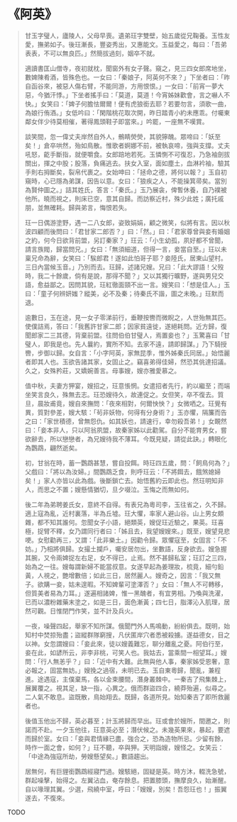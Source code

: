 # 《阿英》

> 甘玉字璧人，廬陵人，父母早喪。遺弟玨字雙壁，始五歲從兄鞠養。玉性友愛，撫弟如子。後玨漸長，豐姿秀出，又惠能文。玉益愛之，每曰：「吾弟表表，不可以無良匹。」然簡拔過刻，姻卒不就。
>
> 適讀書匡山僧寺，夜初就枕，聞窗外有女子聲。窺之，見三四女郎席地坐，數婢陳肴酒，皆殊色也。一女曰：「秦娘子，阿英何不來？」下坐者曰：「昨自函谷來，被惡人傷右臂，不能同游，方用恨恨。」一女曰：「前宵一夢大惡，今猶汗悸。」下坐者搖手曰：「莫道，莫道！今宵姊妹歡會，言之嚇人不快。」女笑曰：「婢子何膽怯爾爾！便有虎狼銜去耶？若要勿言，須歌一曲，為娘行侑酒。」女低吟曰：「閑階桃花取次開，昨日踏青小約未應乖。付囑東鄰女伴少待莫相催，著得鳳頭鞋子即當來。」吟罷，一座無不嘆賞。
>
> 談笑間，忽一偉丈夫岸然自外人，鶻睛熒熒，其貌獰醜。眾啼曰：「妖至矣！」倉卒哄然，殆如鳥散。惟歌者婀娜不前，被執哀啼，強與支撐。丈夫吼怒，齕手斷指，就便嚼食。女郎踣地若死。玉憐惻不可復忍，乃急袖劍拔關出，揮之中股；股落，負痛逃去。扶女入室，面如塵土，血淋衿袖，驗其手則右拇斷矣，裂帛代裹之。女始呻曰：「拯命之德，將何以報？」玉自初窺時，心已隱為弟謀，因告以意。女曰：「狼疾之人，不能操箕帚矣。當別為賢仲圖之。」詰其姓氏，答言：「秦氏。」玉乃展衾，俾暫休養，自乃襆被他所。曉而視之，則床已空，意其自歸。而訪察近村，殊少此姓；廣托戚朋，並無確耗。歸與弟言，悔恨若失。
>
> 玨一日偶游塗野，遇一二八女郎，姿致娟娟，顧之微笑，似將有言。因以秋波四顧而後問曰：「君甘家二郎否？」曰：「然。」曰：「君家尊曾與妾有婚姻之約，何今日欲背前盟，另訂秦家？」玨云：「小生幼孤，夙好都不曾聞，請言族閥，歸當問兄。」女曰：「無須細道，但得一言，妾當自至。」玨以未稟兄命為辭，女笑曰：「騃郎君！遂如此怕哥子耶？妾陸氏，居東山望村。三日內當候玉音。」乃別而去。玨歸，述諸兄嫂。兄曰：「此大謬語！父歿時，我二十餘歲，倘有是說，那得不聞？」又以其獨行曠野，遂與男兒交語，愈益鄙之。因問其貌，玨紅徹面頸不出一言。嫂笑曰：「想是佳人。」玉曰：「童子何辨妍媸？縱美，必不及秦；待秦氏不諧，圖之未晚。」玨默而退。
>
> 逾數日，玉在途，見一女子零涕前行，垂鞭按轡而微睨之，人世殆無其匹。使僕詰焉，答曰：「我舊許甘家二郎；因家貧遠徙，遂絕耗問。近方歸，復聞郎家二三其德，背棄前盟。往問伯伯甘璧人，焉置妾也？」玉驚喜曰「甘璧人，即我是也。先人曩約，實所不知。去家不遠，請即歸謀。」乃下騎授轡，步御以歸。女自言：「小字阿英，家無昆季，惟外姊秦氏同居。」始悟麗者即其人也。玉欲告諸其家，女固止之。竊喜弟得佳婦，然恐其佻達招議。久之，女殊矜莊，又嬌婉善言。母事嫂，嫂亦雅愛慕之。
>
> 值中秋，夫妻方狎宴，嫂招之，玨意悵惘。女遣招者先行，約以繼至；而端坐笑言良久，殊無去志。玨恐嫂待久，故連促之。女但笑，卒不復去。質旦，晨妝甫竟，嫂自來撫問：「夜來相對，何爾怏怏？」女微哂之。玨覺有異，質對參差，嫂大駭：「茍非妖物，何得有分身術？」玉亦懼，隔簾而告之曰：「家世積德，曾無怨仇。如其妖也，請速行，幸勿殺吾弟！」女靦然曰：「妾本非人，只以阿翁夙盟，故秦家姊以此勸駕。自分不能育男女，嘗欲辭去，所以戀戀者，為兄嫂待我不薄耳。今既見疑，請從此訣。」轉眼化為鸚鵡，翩然逝矣。
>
> 初，甘翁在時，蓄一鸚鵡甚慧，嘗自投餌。時玨四五歲，問：「飼鳥何為？」父戲曰：「將以為汝婦。」間鸚鵡乏食，則呼玨云：「不將餌去，餓煞媳婦矣！」家人亦皆以此為戲。後斷鎖亡去。始悟舊約云即此也。然玨明知非人，而思之不置；嫂懸情猶切，旦夕啜泣。玉悔之而無如何。
>
> 後二年為弟聘姜氏女，意終不自得。有表兄為粵司李，玉往省之，久不歸。適上寇為亂，近村裏落，半為丘墟。玨大懼，率家人避山谷。山上男女頗雜，都不知其誰何。忽聞女子小語，絕類英，嫂促玨近驗之，果英。玨喜極，捉臂不釋，女乃謂同行者曰：「姊且去，我望嫂嫂來。」既至，嫂望見悲哽。女慰勸再三，又謂：「此非樂土。」因勸令歸。眾懼寇至，女固言：「不妨。」乃相將俱歸。女撮土攔戶，囑安居勿出，坐數語，反身欲去。嫂急握其腕，又令兩婢捉左右足，女不得已，止焉。然不甚歸私室；玨訂之三四，始為之一往。嫂每謂新婦不能當叔意。女遂早起為姜理妝，梳竟，細勻鉛黃，人視之，艷增數倍；如此三日，居然麗人。嫂奇之，因言：「我又無子。欲購一妾，姑未遑暇。不知婢輩可塗澤否？」女曰：「無人不可轉移，但質美者易為力耳。」遂遍相諸婢，惟一黑醜者，有宜男相。乃喚與洗濯，已而以濃粉雜藥末塗之，如是三日，面色漸黃；四七日，脂澤沁入肌理，居然可觀。日惟閉門作笑，並不計及兵火。
>
> 一夜，噪聲四起，舉家不知所謀。俄聞門外人馬鳴動，紛紛俱去。既明，始知村中焚掠殆盡；盜縱群隊窮搜，凡伏匿岸穴者悉被殺擄。遂益德女，目之以神。女忽謂嫂曰：「妾此來，徒以嫂義難忘，聊分離亂之憂。阿伯行至，妾在此，如諺所云，非李非桃，可笑人也。我姑去，當乘間一相望耳。」嫂問：「行人無恙乎？」曰：「近中有大難。此無與他人事，秦家姊受恩奢，意必報之，固當無妨。」嫂挽之過宿，未明已去。玉自東粵歸，聞亂，兼程進。途遇寇，主僕棄馬，各以金束腰間，潛身叢棘中。一秦吉了飛集棘上，展翼覆之。視其足，缺一指，心異之。俄而群盜四合，繞莽殆遍，似尋之。二人氣不敢息。盜既散，鳥始翔去。既歸，各道所見。始知秦吉了即所救麗者也。
>
> 後值玉他出不歸，英必暮至；計玉將歸而早出。玨或會於嫂所，間邀之，則諾而不赴。一夕玉他往，玨意英必至；潛伏候之。未幾英果來，暴起，要遮而歸於室。女曰：「妾與君情緣已盡，強合之，恐為造物所忌。少留有餘，時作一面之會，如何？」玨不聽，卒與狎。天明詣嫂，嫂怪之。女笑云：「中途為強寇所劫，勞嫂懸望矣。」數語趨出。
>
> 居無何，有巨貍銜鸚鵡經寢門過。嫂駭絕，固疑是英。時方沐，輟洗急號，群起噪擊，始得之。左翼沾血，奄存餘息。把置膝頭，撫摩良久，始漸醒。自以喙理其翼。少選，飛繞中室，呼曰：「嫂嫂，別矣！吾怨玨也！」振翼遂去，不復來。

TODO

